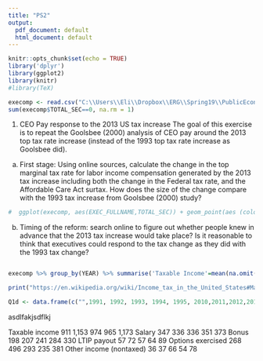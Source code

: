 ```yaml
---
title: "PS2"
output:
  pdf_document: default
  html_document: default
---
```


```r
knitr::opts_chunk$set(echo = TRUE)
library('dplyr')
library(ggplot2)
library(knitr)
#library(TeX)
```



```r
execomp <- read.csv("C:\\Users\\Eli\\Dropbox\\ERG\\Spring19\\PublicEcon\\HW2\\execucomp.csv")
sum(execomp$TOTAL_SEC==0, na.rm = 1)


```

1. CEO Pay response to the 2013 US tax increase
The goal of this exercise is to repeat the Goolsbee (2000) analysis of CEO pay around the
2013 top tax rate increase (instead of the 1993 top tax rate increase as Goolsbee did).
a) First stage: Using online sources, calculate the change in the top marginal tax rate for
labor income compensation generated by the 2013 tax increase including both the change in the
Federal tax rate, and the Affordable Care Act surtax. How does the size of the change compare
with the 1993 tax increase from Goolsbee (2000) study?



```r
#  ggplot(execomp, aes(EXEC_FULLNAME,TOTAL_SEC)) + geom_point(aes (colour = YEAR))# )  + facet_grid(YEAR ~ .)


```
b) Timing of the reform: search online to figure out whether people knew in advance that
the 2013 tax increase would take place? Is it reasonable to think that executives could respond
to the tax change as they did with the 1993 tax change?

```r
```

```r
execomp %>% group_by(YEAR) %>% summarise('Taxable Income'=mean(na.omit(TOTAL_SEC)),SALARY=mean(na.omit(SALARY)),Bonus=mean(na.omit(BONUS)), LTIP=mean(na.omit(LTIP)),Options=mean(na.omit(OPTION_AWARDS_FV)),'Other Compensation'=mean(na.omit(OTHCOMP))) %>% t()

print("https://en.wikipedia.org/wiki/Income_tax_in_the_United_States#Marginal_tax_rates_since_2008")

Q1d <- data.frame(c("",1991, 1992, 1993, 1994, 1995, 2010,2011,2012,2013,2014),c("Taxable Income", 911, 1153, 974, 965, 1173,999,999,999,999,999))

```

asdlfakjsdflkj

Taxable income 911 1,153 974 965 1,173
Salary 347 336 336 351 373
Bonus 198 207 241 284 330
LTIP payout 57 72 57 64 89
Options exercised 268 496 293 235 381
Other income (nontaxed) 36 37 66 54 78


